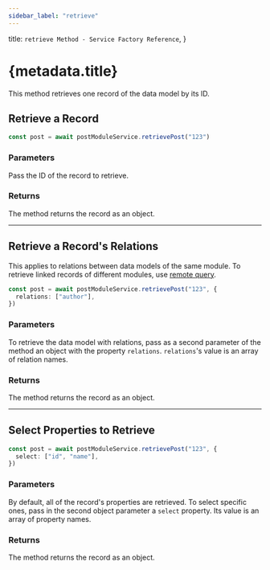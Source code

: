 ```yaml
---
sidebar_label: "retrieve"
---
```


  title: `retrieve Method - Service Factory Reference`,
}

# {metadata.title}

This method retrieves one record of the data model by its ID.

## Retrieve a Record

```ts
const post = await postModuleService.retrievePost("123")
```

### Parameters

Pass the ID of the record to retrieve.

### Returns

The method returns the record as an object.

---

## Retrieve a Record's Relations

<Note>

This applies to relations between data models of the same module. To retrieve linked records of different modules, use [remote query](!docs!/advanced-development/modules/remote-query).

</Note>

```ts
const post = await postModuleService.retrievePost("123", {
  relations: ["author"],
})
```

### Parameters

To retrieve the data model with relations, pass as a second parameter of the method an object with the property `relations`. `relations`'s value is an array of relation names.

### Returns

The method returns the record as an object.

---

## Select Properties to Retrieve

```ts
const post = await postModuleService.retrievePost("123", {
  select: ["id", "name"],
})
```

### Parameters

By default, all of the record's properties are retrieved. To select specific ones, pass in the second object parameter a `select` property. Its value is an array of property names.

### Returns

The method returns the record as an object.
